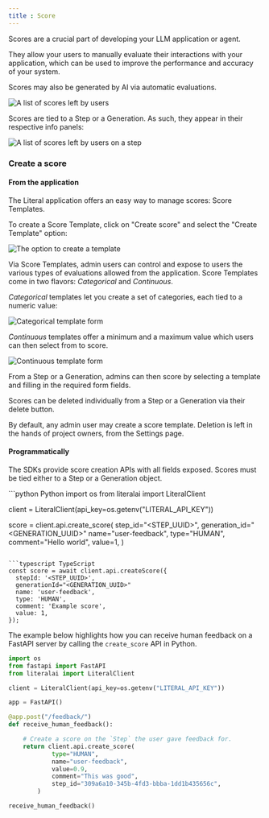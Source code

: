 ```yaml
---
title : Score
---
```


Scores are a crucial part of developing your LLM application or agent.

They allow your users to manually evaluate their interactions with your application, which can be used
to improve the performance and accuracy of your system.

Scores may also be generated by AI via automatic evaluations. 

<Frame caption="Example of Scores collected on Literal">     
  <img
    src="/images/scores.png"
    alt="A list of scores left by users"
  />
</Frame>

Scores are tied to a Step or a Generation. As such, they appear in their respective info panels:

<Frame caption="Example of Scores on a Step">
  <img
    src="/images/scores-on-step.png"
    alt="A list of scores left by users on a step"
  />
</Frame>

### Create a score

#### From the application

The Literal application offers an easy way to manage scores: Score Templates. 

To create a Score Template, click on "Create score" and select the "Create Template" option:

<Frame caption="Create Template option">
  <img
    src="/images/create-score-template.png"
    alt="The option to create a template"
  />
</Frame>

Via Score Templates, admin users can control and expose to users the various types of evaluations
allowed from the application. Score Templates come in two flavors: *Categorical* and *Continuous*. 

*Categorical* templates let you create a set of categories, each tied to a numeric value:

<Frame caption="Create categorical Score Template">
  <img
    src="/images/create-categorical-template.png"
    alt="Categorical template form"
  />
</Frame>

*Continuous* templates offer a minimum and a maximum value which users can then select from to score.

<Frame caption="Create continuous Score Template">
  <img
    src="/images/create-continuous-template.png"
    alt="Continuous template form"
  />
</Frame>

From a Step or a Generation, admins can then score by selecting a template and filling
in the required form fields.

Scores can be deleted individually from a Step or a Generation via their delete button.

By default, any admin user may create a score template. Deletion is left in the hands of
project owners, from the Settings page.

#### Programmatically

The SDKs provide score creation APIs with all fields exposed. Scores must be tied either
to a Step or a Generation object.

<CodeGroup>
```python Python
import os
from literalai import LiteralClient

client = LiteralClient(api_key=os.getenv("LITERAL_API_KEY"))

score = client.api.create_score(
            step_id="<STEP_UUID>",
            generation_id="<GENERATION_UUID>"
            name="user-feedback",
            type="HUMAN",
            comment="Hello world",
            value=1,
        )
```

```typescript TypeScript
const score = await client.api.createScore({
  stepId: '<STEP_UUID>',
  generationId="<GENERATION_UUID>"
  name: 'user-feedback',
  type: 'HUMAN',
  comment: 'Example score',
  value: 1,
});
```
</CodeGroup>

The example below highlights how you can receive human feedback on a
FastAPI server by calling the `create_score` API in Python.

```python server.py
import os
from fastapi import FastAPI
from literalai import LiteralClient

client = LiteralClient(api_key=os.getenv("LITERAL_API_KEY"))

app = FastAPI()

@app.post("/feedback/")
def receive_human_feedback():

    # Create a score on the `Step` the user gave feedback for.
    return client.api.create_score(
            type="HUMAN",
            name="user-feedback",
            value=0.9,
            comment="This was good",
            step_id="309a6a10-345b-4fd3-bbba-1dd1b435656c",
        )

receive_human_feedback()
```
